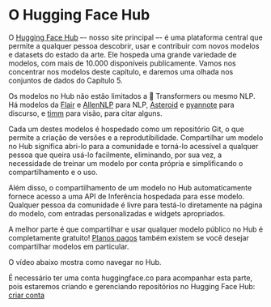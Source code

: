 # O Hugging Face Hub

O [Hugging Face Hub](https://huggingface.co/) –- nosso site principal –- é uma plataforma central que permite a qualquer pessoa descobrir, usar e contribuir com novos modelos e datasets do estado da arte. Ele hospeda uma grande variedade de modelos, com mais de 10.000 disponíveis publicamente. Vamos nos concentrar nos modelos deste capítulo, e daremos uma olhada nos conjuntos de dados do Capítulo 5.

Os modelos no Hub não estão limitados a 🤗 Transformers ou mesmo NLP. Há modelos da [Flair](https://github.com/flairNLP/flair) e [AllenNLP](https://github.com/allenai/allennlp) para NLP, [Asteroid](https://github.com/asteroid-team/asteroid) e [pyannote](https://github.com/pyannote/pyannote-audio) para discurso, e [timm](https://github.com/rwightman/pytorch-image-models) para visão, para citar alguns. 

Cada um destes modelos é hospedado como um repositório Git, o que permite a criação de versões e a reprodutibilidade. Compartilhar um modelo no Hub significa abri-lo para a comunidade e torná-lo acessível a qualquer pessoa que queira usá-lo facilmente, eliminando, por sua vez, a necessidade de treinar um modelo por conta própria e simplificando o compartilhamento e o uso. 

Além disso, o compartilhamento de um modelo no Hub automaticamente fornece acesso a uma API de Inferência hospedada para esse modelo. Qualquer pessoa da comunidade é livre para testá-lo diretamente na página do modelo, com entradas personalizadas e widgets apropriados.

A melhor parte é que compartilhar e usar qualquer modelo público no Hub é completamente gratuito! [Planos pagos](https://huggingface.co/pricing) também existem se você desejar compartilhar modelos em particular.

O vídeo abaixo mostra como navegar no Hub.

<Youtube id="XvSGPZFEjDY"/>

É necessário ter uma conta huggingface.co para acompanhar esta parte, pois estaremos criando e gerenciando repositórios no Hugging Face Hub: [criar conta](https://huggingface.co/join)